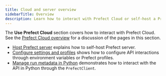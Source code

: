 ```yaml
---
title: Cloud and server overview
sidebarTitle: Overview
description: Learn how to interact with Prefect Cloud or self-host a Prefect server instance.
---
```


The **Use Prefect Cloud** section covers how to interact with Prefect Cloud.
See the [Prefect Cloud overview](/v3/manage/cloud/) for a discussion of the pages in this section.


- [Host Prefect server](/v3/manage/self-host/) explains how to self-host Prefect server.
- [Configure settings and profiles](/v3/manage/self-host/) shows how to configure API interactions through environment variables or Prefect profiles.
- [Manage run metadata in Python](/v3/manage/self-host/) demonstrates how to interact with the API in Python through the `PrefectClient`.
